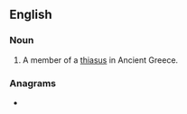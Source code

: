 ==English==

===Noun===
{{en-noun}}

# {{lb|en|historical}} A member of a [[thiasus]] in Ancient Greece.

===Anagrams===
* {{anagrams|en|thioates}}